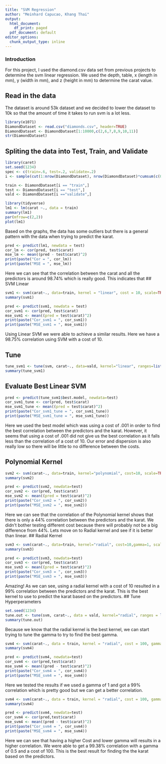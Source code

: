 ---
title: "SVM Regression"
author: "Meinhard Capucao, Khang Thai"
output:
  html_document:
    df_print: paged
  pdf_document: default
editor_options:
  chunk_output_type: inline
---
### Introduction
For this project, I used the diamond.csv data set from previous projects to determine the svm linear regression. We used the depth, table, x (length in mm), y (width in mm), and z (height in mm) to determine the carat value. 

## Read in the data
The dataset is around 53k dataset and we decided to lower the dataset to 10k so that the amount of time it takes to run svm is a lot less.
```{r}
library(e1071)
DiamondDataset <- read.csv("diamonds.csv", header=TRUE)
DiamondDataset <- DiamondDataset[1:10000,c(2,6,7,8,9,10,11)]
str(DiamondDataset)
```
## Spliting the data into Test, Train, and Validate 
```{r}
library(caret)
set.seed(1234)
spec <- c(train=.6, test=.2, validate=.2)
i <- sample(cut(1:nrow(DiamondDataset), nrow(DiamondDataset)*cumsum(c(0,spec)), labels = names(spec)))

train <- DiamondDataset[i == "train",]
test <- DiamondDataset[i == "test",]
vald <- DiamondDataset[i =="validate",]
```

```{r}
library(tidyverse)
lm1 <- lm(carat ~., data = train)
summary(lm1)
par(mfrow=c(2,2))
plot(lm1)
```
Based on the graphs, the data has some outliers but there is a general pattern with the data when trying to predict the karat. 

```{r}
pred <- predict(lm1, newdata = test)
cor_lm <- cor(pred, test$carat)
mse_lm <- mean((pred - test$carat)^2)
print(paste("Cor = ", cor_lm))
print(paste("MSE = ", mse_lm))
```
Here we can see that the correlation between the carat and all the predictors is around 98.74% which is really good. This indicates that 
## SVM Linear
```{r}
svm1 <- svm(carat~., data=train, kernel = "linear", cost = 10, scale=TRUE)
summary(svm1)
```

```{r}
pred <- predict(svm1, newdata = test)
cor_svm1 <- cor(pred, test$carat)
mse_svm1 <- mean((pred = test$carat)^2)
print(paste("Cor_svm1 = ", cor_svm1))
print(paste("MSE_svm1 = ", mse_svm1))
```
Using Linear SVM we were able to achieve a similar results. Here we have a 98.75% correlation using SVM with a cost of 10. 

## Tune
```{r}
tune_svm1 <- tune(svm, carat~., data=vald, kernel="linear", ranges=list(cost=c(0.001, 0.01, 0.1, 1, 5, 10, 100)))
summary(tune_svm1)
```


## Evaluate Best Linear SVM
```{r}
pred <- predict(tune_svm1$best.model, newdata=test)
cor_svm1_tune <- cor(pred, test$carat)
mse_svm1_tune <- mean((pred = test$carat)^2)
print(paste("Cor_svm1_tune = ", cor_svm1_tune))
print(paste("MSE_svm1_tune = ", mse_svm1_tune))
```
Here we used the best model which was using a cost of .001 in order to find the best correlation between the predictors and the karat. However, it seems that using a cost of .001 did not give us the best correlation as it falls less than the correlation of a cost of 10. Our error and dispersion is also really low so there will be little to no difference between the costs. 

## Polynomial Kernel
```{r}
svm2 <- svm(carat~., data=train, kernel="polynomial", cost=10, scale=TRUE)
summary(svm2)
```

```{r}
pred <- predict(svm2, newdata=test)
cor_svm2 <- cor(pred, test$carat)
mse_svm2 <- mean((pred = test$carat)^2)
print(paste("Cor_svm2 = ", cor_svm2))
print(paste("MSE_svm2 = ", mse_svm2))
```
Here we can see that the correlation of the Polynomial kernel shows that there is only a 44% correlation between the predictors and the karat. We didn't bother testing different cost because there will probably not be a big difference from 44%. Lets move on to Radial kernel and see if it is better than linear.
## Radial Kernel
```{r}
svm3 <- svm(carat~., data=train, kernel="radial", cost=10,gamma=1, scale=TRUE)
summary(svm3)
```

```{r}
pred <- predict(svm3, newdata=test)
cor_svm3 <- cor(pred, test$carat)
mse_svm3 <- mean((pred = test$carat)^2)
print(paste("Cor_svm3 = ", cor_svm3))
print(paste("MSE_svm3 = ", mse_svm3))
```
Amazing! As we can see, using a radial kernel with a cost of 10 resulted in a 99% correlation between the predictors and the karat. This is the best kernel to use to predict the karat based on the predictors.
## Tune Hyperperameters

```{r}
set.seed(1234)
tune.out <- tune(svm, carat~., data = vald, kernel="radial", ranges = list(cost=c(0.1,1,10,100,1000), gamma=c(0.5,1,2,3,4)))
summary(tune.out)
```

Because we know that the radial kernel is the best kernel, we can start trying to tune the gamma to try to find the best gamma. 

```{r}
svm4 <- svm(carat~., data = train, kernel = "radial", cost = 100, gamma = 1, scale=TRUE)
summary(svm4)
```

```{r}
pred <- predict(svm4, newdata=test)
cor_svm4 <- cor(pred,test$carat)
mse_svm4 <- mean((pred - test$carat)^2)
print(paste("Cor_svm4 = ", cor_svm4))
print(paste("MSE_svm4 = ", mse_svm4))
```
Here we tested the results if we used a gamma of 1 and got a 99% correlation which is pretty good but we can get a better correlation. 
```{r}
svm4 <- svm(carat~., data = train, kernel = "radial", cost = 100, gamma = 0.5, scale=TRUE)
summary(svm4)
```


```{r}
pred <- predict(svm4, newdata=test)
cor_svm4 <- cor(pred,test$carat)
mse_svm4 <- mean((pred - test$carat)^2)
print(paste("Cor_svm4 = ", cor_svm4))
print(paste("MSE_svm4 = ", mse_svm4))
```
Here we can see that having a higher Cost and lower gamma will results in a higher correlation. We were able to get a 99.38% correlation with a gamma of 0.5 and a cost of 100. This is the best result for finding the the karat based on the predictors.
